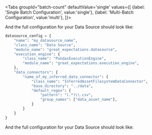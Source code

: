 

<Tabs
  groupId="batch-count"
  defaultValue='single'
  values={[
  {label: 'Single Batch Configuration', value:'single'},
  {label: 'Multi-Batch Configuration', value:'multi'},
  ]}>

  <TabItem value="single">

<ConfigForAssetsInferredSingle />

And the full configuration for your Data Source should look like:

```python title="Python" name="version-0.17.23 docs/docusaurus/versioned_docs/version-0.17.23/snippets/how_to_configure_a_pandas_datasource.py pandas_inferred_datasource_single_batch_full_snippet"
datasource_config = {
    "name": "my_datasource_name",
    "class_name": "Data Source",
    "module_name": "great_expectations.datasource",
    "execution_engine": {
        "class_name": "PandasExecutionEngine",
        "module_name": "great_expectations.execution_engine",
    },
    "data_connectors": {
        "name_of_my_inferred_data_connector": {
            "class_name": "InferredAssetFilesystemDataConnector",
            "base_directory": "../data",
            "default_regex": {
                "pattern": "(.*)\\.csv",
                "group_names": ["data_asset_name"],
            }
        }
    }
}
```

  </TabItem>
  <TabItem value="multi">

<ConfigForAssetsInferredMulti />

And the full configuration for your Data Source should look like:

```python title="Python" name="version-0.17.23 docs/docusaurus/versioned_docs/version-0.17.23/snippets/how_to_configure_a_pandas_datasource.py pandas_inferred_datasource_multi_batch_full_snippet"
```

  </TabItem>
  </Tabs>